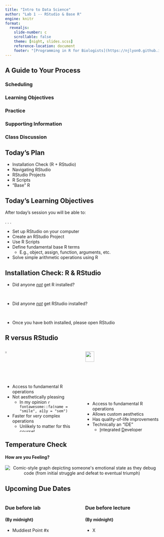 ```yaml
---
title: "Intro to Data Science"
author: "Lab 1 -- RStudio & Base R"
engine: knitr
format: 
  revealjs: 
    slide-number: c
    scrollable: false
    theme: [night, slides.scss]
    reference-location: document
    footer: "[Programming in R for Biologists](https://njlyon0.github.io/teach_r-for-biologists/)"
---
```


## A Guide to Your Process

### [Scheduling]{.blue}

### [Learning Objectives]{.purple}

### [Practice]{.pink}

### [Supporting Information]{.orange}

### [Class Discussion]{.gold}

## [Today's Plan]{.blue}

- Installation Check (R + RStudio)
- Navigating RStudio
- RStudio Projects
- R Scripts
- "Base" R

## [Today's Learning Objectives]{.purple}

After today's session you will be able to:

. . .

- Set up RStudio on your computer
- Create an RStudio Project
- Use R Scripts
- Define fundamental base R terms
    - E.g., object, assign, function, arguments, etc.
- Solve simple arithmetic operations using R

## [Installation Check: R & RStudio]{.gold}

:::{.incremental}

- Did anyone <u>_not_</u> get [R]{.blue} installed?

\

- Did anyone <u>_not_</u> get [RStudio]{.orange} installed?

\

- Once you have both installed, please open [RStudio]{.orange}

:::

## [R versus RStudio]{.orange} {.smaller}

::::{.columns}

:::{.column width="50%"}

![](images/logo-r.png){.absolute top=100 left=150 width="15%"}
\
\
\
\

- Access to fundamental R operations
- Not aesthetically pleasing
    - In my opinion `r fontawesome::fa(name = "smile", a11y = "sem")`
- Faster for _very_ complex operations
    - Unlikely to matter for this course!

:::

:::{.column width="50%"}

![](images/logo-rstudio.png){.absolute top=100 left=580 width="35%"}
\
\
\
\

- Access to fundamental R operations
- Allows custom aesthetics
- Has quality-of-life improvements
- Technically an "[IDE]{.purple}"
    - <u>I</u>ntegrated <u>D</u>eveloper <u>E</u>nvironment

:::

::::

## [Temperature Check]{.purple}

#### How are you Feeling?

<p align="center">
<img src="comics/debugging.png" alt="Comic-style graph depicting someone's emotional state as they debug code (from initial struggle and defeat to eventual triumph)">
</p>



## [Upcoming Due Dates]{.blue} {.smaller}

::::{.columns}

:::{.column width="50%"}

### Due before lab

#### (By midnight)

- Muddiest Point \#x

:::

:::{.column width="50%"}

### Due before lecture

#### (By midnight)

- X

:::

::::

